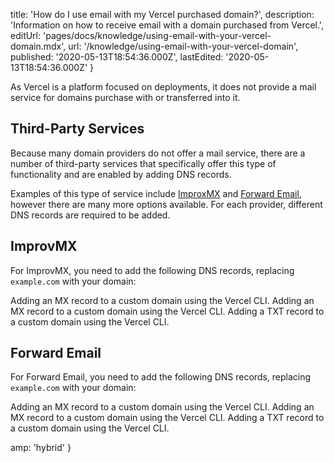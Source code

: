 
  title: 'How do I use email with my Vercel purchased domain?',
  description:
    'Information on how to receive email with a domain purchased from Vercel.',
  editUrl: 'pages/docs/knowledge/using-email-with-your-vercel-domain.mdx',
  url: '/knowledge/using-email-with-your-vercel-domain',
  published: '2020-05-13T18:54:36.000Z',
  lastEdited: '2020-05-13T18:54:36.000Z'
}

As Vercel is a platform focused on deployments, it does not provide a mail service for domains purchase with or transferred into it.

## Third-Party Services

Because many domain providers do not offer a mail service, there are a number of third-party services that specifically offer this type of functionality and are enabled by adding DNS records.

Examples of this type of service include [ImproxMX](https://improvmx.com/) and [Forward Email](https://forwardemail.net/en), however there are many more options available. For each provider, different DNS records are required to be added.

## ImprovMX

For ImprovMX, you need to add the following DNS records, replacing `example.com` with your domain:

<Snippet dark text="vercel dns add example.com '@' MX mx1.improvmx.com 10" />
<Caption>Adding an MX record to a custom domain using the Vercel CLI.</Caption>

<Snippet dark text="vercel dns add example.com '@' MX mx2.improvmx.com 20" />
<Caption>Adding an MX record to a custom domain using the Vercel CLI.</Caption>

<Snippet dark text="vercel dns add example.com '@' TXT v=spf1 include:spf.improvmx.com ~all" />
<Caption>Adding a TXT record to a custom domain using the Vercel CLI.</Caption>

## Forward Email

For Forward Email, you need to add the following DNS records, replacing `example.com` with your domain:

<Snippet dark text="vercel dns add example.com '@' MX mx1.forwardemail.net 10" />
<Caption>Adding an MX record to a custom domain using the Vercel CLI.</Caption>

<Snippet dark text="vercel dns add example.com '@' MX mx2.forwardemail.net 20" />
<Caption>Adding an MX record to a custom domain using the Vercel CLI.</Caption>

<Snippet dark text="vercel dns add example.com '@' TXT forward-email=example.comm" />
<Caption>Adding a TXT record to a custom domain using the Vercel CLI.</Caption>


  amp: 'hybrid'
}
